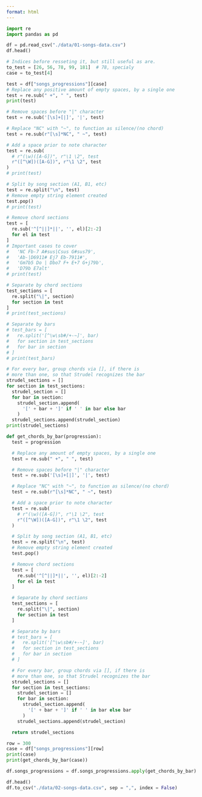 ```yaml
---
format: html
---
```


```python
import re
import pandas as pd

df = pd.read_csv("./data/01-songs-data.csv")
df.head()
```

```python
# Indices before resseting it, but still useful as are.
to_test = [26, 56, 78, 99, 181]  # 78, specialy
case = to_test[4]

test = df["songs_progressions"][case]
# Replace any positive amount of empty spaces, by a single one
test = re.sub(" +", " ", test)
print(test)

# Remove spaces before "|" character
test = re.sub('[\s]+[|]', '|', test)

# Replace "NC" with "~", to function as silence/(no chord)
test = re.sub(r"[\s]*NC", " ~", test)

# Add a space prior to note character
test = re.sub(
  # r"(\w)([A-G])", r"\1 \2", test
  r"([^\W])([A-G])", r"\1 \2", test
)
# print(test)

# Split by song section (A1, B1, etc)
test = re.split("\n", test)
# Remove empty string element created
test.pop()
# print(test)

# Remove chord sections
test = [
  re.sub('^[^||]*||', '', el)[2:-2]
  for el in test  
]
# Important cases to cover
#   'NC Fb-7 A#sus|Csus G#sus79',
#   'Ab-|D6911# Ej7 Eb-7911#',
#   'Gm7b5 Do | Dbo7 F+ E+7 G+j79b',
#   'D79b E7alt'
# print(test)

# Separate by chord sections
test_sections = [
  re.split("\|", section)
  for section in test
]
# print(test_sections)

# Separate by bars
# test_bars = [
#   re.split('[^\w\sb#/+-~]', bar)
#   for section in test_sections
#   for bar in section
# ]
# print(test_bars)

# For every bar, group chords via [], if there is 
# more than one, so that Strudel recognizes the bar
strudel_sections = []
for section in test_sections:
  strudel_section = []
  for bar in section:
    strudel_section.append(
      '[' + bar + ']' if ' ' in bar else bar
    )
  strudel_sections.append(strudel_section)
print(strudel_sections)
```

```python
def get_chords_by_bar(progression):
  test = progression

  # Replace any amount of empty spaces, by a single one
  test = re.sub(" +", " ", test)

  # Remove spaces before "|" character
  test = re.sub('[\s]+[|]', '|', test)

  # Replace "NC" with "~", to function as silence/(no chord)
  test = re.sub(r"[\s]*NC", " ~", test)

  # Add a space prior to note character
  test = re.sub(
    # r"(\w)([A-G])", r"\1 \2", test
    r"([^\W])([A-G])", r"\1 \2", test
  )

  # Split by song section (A1, B1, etc)
  test = re.split("\n", test)
  # Remove empty string element created
  test.pop()

  # Remove chord sections
  test = [
    re.sub('^[^||]*||', '', el)[2:-2]
    for el in test  
  ]

  # Separate by chord sections
  test_sections = [
    re.split("\|", section)
    for section in test
  ]

  # Separate by bars
  # test_bars = [
  #   re.split('[^\w\sb#/+-~]', bar)
  #   for section in test_sections
  #   for bar in section
  # ]

  # For every bar, group chords via [], if there is 
  # more than one, so that Strudel recognizes the bar
  strudel_sections = []
  for section in test_sections:
    strudel_section = []
    for bar in section:
      strudel_section.append(
        '[' + bar + ']' if ' ' in bar else bar
      )
    strudel_sections.append(strudel_section)

  return strudel_sections
```


```python
row = 300
case = df["songs_progressions"][row]
print(case)
print(get_chords_by_bar(case))
```

```python
df.songs_progressions = df.songs_progressions.apply(get_chords_by_bar)

df.head()
df.to_csv("./data/02-songs-data.csv", sep = ",", index = False)
```
